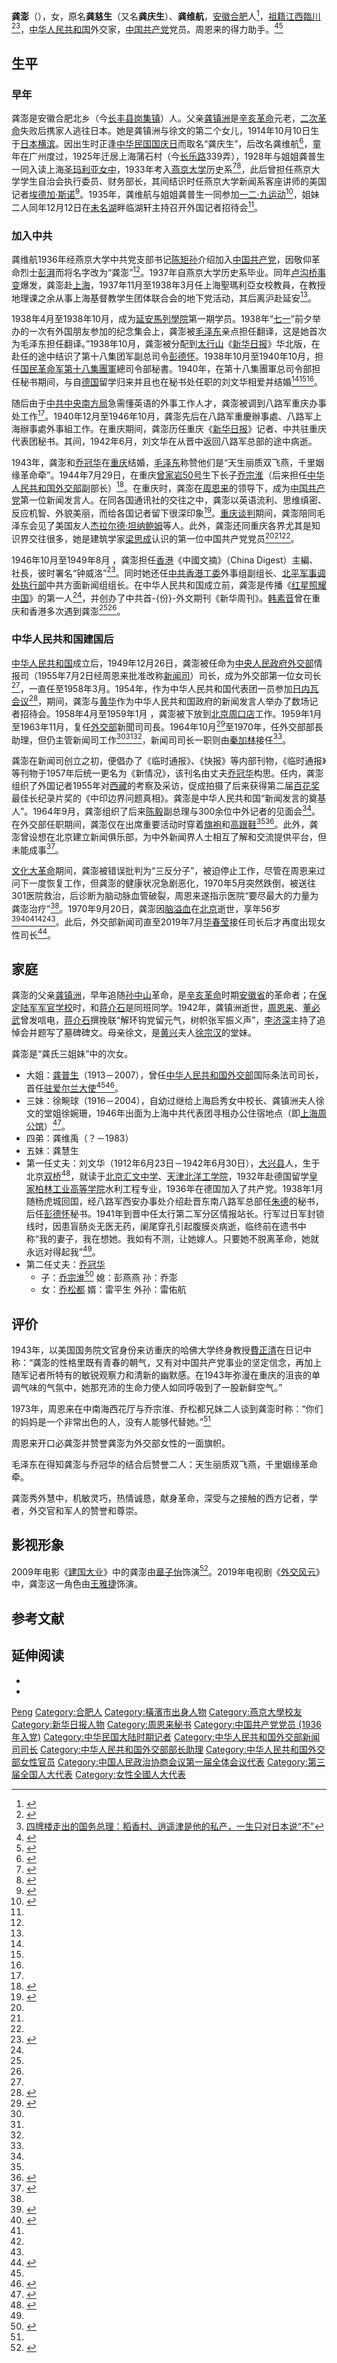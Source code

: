 {{Infobox officeholder
| honorific-prefix   = 
| name               = 龚澎
| original_name      = 龚维航
| honorific-suffix   = 
| image              = Gong Peng.jpg
| image_size         = 180px
| caption            = 少女时代的龚澎
| order              = 
| office             = [[中华人民共和国外交部新闻司|中华人民共和国外交部新闻司]]司长
| term_start         = 1964年
| term_end           = 1970年
| predecessor        = 
| successor          = 
| term_start2        = 1959年1月
| term_end2          = 1963年11月
| predecessor2       = 
| successor2         = 
| term_start3        = 1949年
| term_end3          = 1958年3月
| predecessor3       = 
| successor3         = 
| gender         = 女
| birth_date    = {{birth date|1914|10|10}}
| birth_place   = {{JAP}}[[横滨市|横滨市]]
| death_date    = {{death date and age|1970|9|20|1914|10|10}}
| death_place   = {{CHN}}[[北京市|北京市]]
| nationality   = 
| party         = {{CPC}}
| spouse        = 刘文华{{small|（1940－1941）}}<br />[[乔冠华|乔冠华]]{{small|（1943－1970）}}
| profession    = 
| religion
}}
'''龚澎'''（{{bd|1914年|10月10日|1970年|9月20日}}），女，原名'''龚慈生'''（又名'''龚庆生'''）、'''龚维航'''，[[安徽|安徽]][[合肥|合肥]]人<ref>{{cite web|url=http://60.166.6.242:8080/was40/pdf/dshx/02/02_pdf_02_23_01.pdf|title=长丰县志 卷二十三 人物 第一部分 人物传|accessdate=2019-09-30|archive-url=https://web.archive.org/web/20190929172600/http://60.166.6.242:8080/was40/pdf/dshx/02/02_pdf_02_23_01.pdf|archive-date=2019-09-29|dead-url=yes}}</ref>，[[祖籍|祖籍]][[江西|江西]][[臨川|臨川]]<ref>{{Cite web |url=http://www.ahlib.com/ah/gjb/gcjp-gongshi.htm |title=馆藏家谱—龚 |accessdate=2019-04-13 |archive-date=2012-03-27 |archive-url=https://web.archive.org/web/20120327004625/http://www.ahlib.com/ah/gjb/gcjp-gongshi.htm |dead-url=no }}</ref><ref>[https://m.sohu.com/a/279153406_611116/?pvid=000115_3w_a 四牌楼走出的国务总理：稻香村、逍遥津是他的私产，一生只对日本说“不”]</ref>，[[中华人民共和国|中华人民共和国]]外交家，[[中国共产党|中国共产党]]党员。周恩来的得力助手。<ref name=dhly>{{Cite web |url=http://www.bjdclib.com/subdb/laneculture/famousperson/201001/t20100127_30492.html |title=龚澎，东华流韵，于2013-05-13查阅 |accessdate=2013-05-13 |archive-date=2013-02-05 |archive-url=https://web.archive.org/web/20130205061759/http://www.bjdclib.com/subdb/laneculture/famousperson/201001/t20100127_30492.html |dead-url=no }}</ref><ref name=gong>{{Cite web |url=http://world.people.com.cn/BIG5/8212/157550/157954/9475490.html |title=龔澎，人民网，2009年06月15日 |accessdate=2013年5月13日 |archive-date=2013年6月28日 |archive-url=https://archive.is/20130628082616/http://world.people.com.cn/BIG5/8212/157550/157954/9475490.html |dead-url=yes }}</ref>

== 生平 ==
=== 早年 ===
龚澎是安徽合肥北乡（今[[长丰县|长丰县]][[岗集镇|岗集镇]]）人。父亲[[龚镇洲|龚镇洲]]是[[辛亥革命|辛亥革命]]元老，[[二次革命|二次革命]]失败后携家人逃往日本。她是龚镇洲与徐文的第二个女儿，1914年10月10日生于[[日本|日本]][[横滨|横滨]]。因出生时正逢[[國慶日_(中華民國)|中华民国国庆日]]而取名“龚庆生”，后改名龚维航<ref>{{cite web|url=http://www.cnhubei.com/ctdsb/ctdsbsgk/ctdsb39/200804/t291556.shtml|title=乔冠华与龚澎（11）|publisher=[[楚天都市报|楚天都市报]]|date=2008-04-22|accessdate=2019-09-26|archiveurl=https://web.archive.org/web/20190927051741/http://www.cnhubei.com/ctdsb/ctdsbsgk/ctdsb39/200804/t291556.shtml|archivedate=2019-09-27|dead-url=no}}</ref>，童年在广州度过，1925年迁居上海蒲石村（今[[长乐路_(上海)|长乐路]]339弄），1928年与姐姐龚普生一同入读上海[[圣玛利亚女中|圣玛利亚女中]]，1933年考入[[燕京大学|燕京大学]]历史系<ref name="41amb">{{cite web|url=http://news.sina.com.cn/c/2006-07-21/162810497997.shtml|title=新中国的41位巾帼大使|publisher=人物杂志|date=2006-07-21|accessdate=2019-09-30|archive-date=2019-09-29|archive-url=https://web.archive.org/web/20190929161055/http://news.sina.com.cn/c/2006-07-21/162810497997.shtml|dead-url=no}}</ref><ref name="diplom_sisters">{{cite web|author=梅兴无|url=http://dangshi.people.com.cn/n1/2019/0327/c85037-30997430.html|title=外交战线上的“姐妹花”|publisher=红岩春秋|date=2019-03-27|accessdate=2019-09-27|archiveurl=https://web.archive.org/web/20190927055303/http://dangshi.people.com.cn/n1/2019/0327/c85037-30997430.html|archivedate=2019-09-27|dead-url=no}}</ref>，此后曾担任燕京大学学生自治会执行委员、财务部长，其间结识时任燕京大学新闻系客座讲师的美国记者[[埃德加·斯诺|埃德加·斯诺]]<ref name="xing">{{cite web|author=邢婷|url=http://news.sina.com.cn/c/sd/2009-12-24/122319329809.shtml|title=乔冠华与龚澎之女回忆父母：30年婚姻恩爱如初|publisher=[[环球人物|环球人物]]|date=2009-12-24|accessdate=2019-09-28|archiveurl=https://web.archive.org/web/20190927184009/http://news.sina.com.cn/c/sd/2009-12-24/122319329809.shtml|archivedate=2019-09-27|dead-url=no}}</ref>。1935年，龚维航与姐姐龚普生一同参加[[一二·九运动|一二·九运动]]<ref>{{cite web|author=金其恒|url=http://epaper.anhuinews.com/html/xawb/20150210/article_3248886.shtml|title=合肥老乡龚普生|publisher=[[新安晚报|新安晚报]]|date=2015-02-10|accessdate=2019-09-27|pages=A15|archive-url=https://web.archive.org/web/20190927055027/http://epaper.anhuinews.com/html/xawb/20150210/article_3248886.shtml|archive-date=2019-09-27|dead-url=yes}}</ref>，姐妹二人同年12月12日在[[未名湖|未名湖]]畔临湖轩主持召开外国记者招待会<ref name="diplom_sisters"/>。

=== 加入中共 ===
龚维航1936年经燕京大学中共党支部书记[[陈矩孙|陈矩孙]]介绍加入[[中国共产党|中国共产党]]，因敬仰革命烈士[[彭湃|彭湃]]而将名字改为“龚澎”<ref name="diplom_sisters"/>。1937年自燕京大学历史系毕业。同年[[卢沟桥事变|卢沟桥事变]]爆发，龚澎赴[[上海|上海]]，1937年11月至1938年3月任上海聖瑪利亞女校教員，在教授地理课之余从事上海基督教学生团体联合会的地下党活动，其后离沪赴延安<ref name="diplom_sisters"/>。

1938年4月至1938年10月，成为[[延安|延安]][[馬列學院|馬列學院]]第一期学员。1938年“[[七一|七一]]”前夕举办的一次有外国朋友参加的纪念集会上，龚澎被[[毛泽东|毛泽东]]亲点担任翻译，这是她首次为毛泽东担任翻译。”1938年10月，龚澎被分配到[[太行山|太行山]]《[[新华日报|新华日报]]》华北版，在赴任的途中结识了第十八集团军副总司令[[彭德怀|彭德怀]]。1938年10月至1940年10月，担任[[国民革命军第十八集團軍|国民革命军第十八集團軍]]總司令部秘書。1940年，在第十八集團軍总司令部担任秘书期间，与自[[德国|德国]]留学归来并且也在秘书处任职的刘文华相爱并结婚<ref name=dhly/><ref name=gong/><ref name=zgw/>。

随后由于[[中共中央南方局|中共中央南方局]]急需懂英语的外事工作人才，龚澎被调到八路军重庆办事处工作<ref name="diplom_sisters"/>。1940年12月至1946年10月，龚澎先后在八路军重慶辦事處、八路军上海辦事處外事組工作。在重庆期间，龚澎历任重庆《[[新华日报|新华日报]]》记者、中共驻重庆代表团秘书。其间，1942年6月，刘文华在从晋中返回八路军总部的途中病逝。

1943年，龚澎和[[乔冠华|乔冠华]]在[[重庆|重庆]]结婚，[[毛泽东|毛泽东]]称赞他们是“天生丽质双飞燕，千里姻缘革命牵”。1944年7月29日，在重庆[[曾家岩50号|曾家岩50号]]生下长子[[乔宗淮|乔宗淮]]（后来担任[[中华人民共和国外交部|中华人民共和国外交部]]副部长）<ref>{{cite web|author=乔宗淮|url=http://epaper.gmw.cn/gmrb/html/2014-12/26/nw.D110000gmrb_20141226_1-13.htm|title=怀念我的母亲龚澎|publisher=[[光明日报|光明日报]]|date=2014-12-26|pages=13|accessdate=2019-09-27|archiveurl=https://web.archive.org/web/20190927101902/http://epaper.gmw.cn/gmrb/html/2014-12/26/nw.D110000gmrb_20141226_1-13.htm|archivedate=2019-09-27|dead-url=no}}</ref>。在重庆时，龚澎在[[周恩来|周恩来]]的领导下，成为[[中国共产党|中国共产党]]第一位新闻发言人。在同各国通讯社的交往之中，龚澎以英语流利、思维缜密、反应机智、外貌美丽，而给各国记者留下很深印象<ref>{{cite web|url=https://lists.h-net.org/cgi-bin/logbrowse.pl?trx=vx&list=h-hoac&month=0701&week=a&msg=hobdAhwBxOgN8JaTutR%2BYg&user=&pw=|title=Theodore White (Grunfeld)|publisher=Humanities & Social Sciences Online|date=2007-01-03|accessdate=2019-09-26|archiveurl=https://web.archive.org/web/20190925164225/https://lists.h-net.org/cgi-bin/logbrowse.pl?trx=vx&list=h-hoac&month=0701&week=a&msg=hobdAhwBxOgN8JaTutR%2BYg&user=&pw=|archivedate=2019-09-25|quote=and an equally affable, tall, beautiful, English-speaking woman named Kong Peng.|dead-url=no}}</ref>。[[重庆谈判|重庆谈判]]期间，龚澎陪同毛泽东会见了美国友人[[杰拉尔德·坦纳鲍姆|杰拉尔德·坦纳鲍姆]]等人。此外，龚澎还同重庆各界尤其是知识界交往很多，她是建筑学家[[梁思成|梁思成]]认识的第一位中国共产党党员<ref name=dhly/><ref name=gong/><ref name=zgw/>。

1946年10月至1949年8月 ，龚澎担任[[香港|香港]]《中國文摘》（China Digest）主編、社長，彼时署名“钟威洛”<ref>{{cite web|url=http://www.dswxyjy.org.cn/n1/2019/0617/c427195-31157942.html|title=中国共产党早期创办的英文刊物——《中国文摘》|work=[[中共中央党史和文献研究院|中共中央党史和文献研究院]]|accessdate=2019-09-30|archive-date=2019-09-29|archive-url=https://web.archive.org/web/20190929164241/http://www.dswxyjy.org.cn/n1/2019/0617/c427195-31157942.html|dead-url=no}}</ref>。同时她还任[[中共香港工委|中共香港工委]]外事组副组长、[[北平军事调处执行部|北平军事调处执行部]]中共方面新闻组组长。在中华人民共和国成立前，龚澎是传播《[[红星照耀中国|红星照耀中国]]》的第一人<ref name="diplom_sisters"/>，并创办了中共首-{份}-外文期刊《新华周刊》。[[韩素音|韩素音]]曾在重庆和香港多次遇到龚澎<ref name=gong/><ref name=zgw/>。

===中华人民共和国建国后===

[[中华人民共和国|中华人民共和国]]成立后，1949年12月26日，龚澎被任命为[[中央人民政府外交部|中央人民政府外交部]]情报司（1955年7月2日经周恩来批准改称[[中华人民共和国外交部新闻司|新闻司]]）司长，成为外交部第一位女司长<ref name="41amb"/>，一直任至1958年3月。1954年，作为中华人民共和国代表团一员参加[[日内瓦会议_(1954年)|日内瓦会议]]<ref>{{cite web |author1=李亚平 |title=周恩来在日内瓦会议上的外交艺术 |url=http://dangshi.people.com.cn/GB/85038/11921000.html |date=2010-06-21 |website=人民网-中国共产党新闻网 |accessdate=2019-01-11 |archive-date=2019-01-11 |archive-url=https://web.archive.org/web/20190111232449/http://dangshi.people.com.cn/GB/85038/11921000.html |dead-url=no }}</ref>，期间，龚澎与[[黄华_(政治人物)|黄华]]作为中华人民共和国政府的新闻发言人举办了数场记者招待会。1958年4月至1959年1月 ，龚澎被下放到[[北京|北京]][[周口店|周口店]]工作。1959年1月至1963年11月，复任[[中华人民共和国外交部|外交部]]新聞司司長。1964年10月<ref name="gwyb196412">{{cite web|url=http://www.gov.cn/gongbao/shuju/1964/gwyb196412.pdf|title=中华人民共和国国务院公报 1964年第12号|accessdate=2019-10-12|archive-date=2015-05-05|archive-url=https://web.archive.org/web/20150505153433/http://www.gov.cn/gongbao/shuju/1964/gwyb196412.pdf|dead-url=no}}</ref>{{rp|234}}至1970年，任外交部部長助理，但仍主管新闻司工作<ref name=dhly/><ref name=gong/><ref name=zgw/>，新闻司司长一职则由[[秦加林|秦加林]]接任<ref name="gwyb196412"/>{{rp|229}}。

龚澎在新闻司创立之初，便倡办了《临时通报》、《快报》等内部刊物，《临时通报》等刊物于1957年后统一更名为《新情况》，该刊名由丈夫[[乔冠华|乔冠华]]构思。任内，龚澎组织了外国记者1955年对[[西藏|西藏]]的考察及采访，促成拍摄了后来获得第二届[[百花奖|百花奖]]最佳长纪录片奖的《中印边界问题真相》。龚澎是中华人民共和国“新闻发言的奠基人”。1964年9月，龚澎组织了后来[[陈毅|陈毅]]副总理与300余位中外记者的见面会<ref name=zgw/>。在外交部任职期间，龚澎仅在出席重要活动时穿着[[旗袍|旗袍]]和[[高跟鞋|高跟鞋]]<ref name="xing"/><ref name="kp09910">{{cite web|url=http://www.gov.cn/test/2009-09/10/content_1414235.htm|title=女儿的回忆——记新中国第一位女新闻发言人龚澎|publisher=[[新华社|新华社]]|date=2009-09-10|accessdate=2019-09-26|archiveurl=https://web.archive.org/web/20190925165243/http://www.gov.cn/test/2009-09/10/content_1414235.htm|archivedate=2019-09-25|dead-url=no}}</ref>。此外，龚澎曾设想在北京建立新闻俱乐部，为中外新闻界人士相互了解和交流提供平台，但未能成事<ref>{{cite web|url=http://www.cnhubei.com/200503/ca716504.htm|title=《外交风云亲历记》（7） 在京的外国记者大都对龚澎留有很好的印象|publisher=荆楚网|accessdate=2019-10-11|archive-date=2019-10-11|archive-url=https://web.archive.org/web/20191011060920/http://www.cnhubei.com/200503/ca716504.htm|dead-url=no}}</ref>。

[[文化大革命|文化大革命]]期间，龚澎被错误批判为“三反分子”，被迫停止工作，尽管在周恩来过问下一度恢复工作，但龚澎的健康状况急剧恶化，1970年5月突然跌倒，被送往301医院救治，后诊断为脑动脉血管破裂，周恩来遂指示医院“要尽最大的力量为龚澎治疗”<ref name="diplom_sisters"/>。1970年9月20日，龚澎因[[脑溢血|脑溢血]]在[[北京|北京]]逝世，享年56岁<ref>{{cite news|title=外交部部长助理龚澎同志逝世|publisher=[[人民日报|人民日报]]|date=1970-09-23|pages=4}}</ref><ref>{{cite news|url=https://www.nytimes.com/1970/09/24/archives/kung-peng-press-spokesman-for-chou-enlai-dies-in-peking-foreign.html|title=Kung Peng, Press Spokesman For Chou En‐lai, Dies in Peking|publisher=[[纽约时报|纽约时报]]|date=1970-09-24|accessdate=2019-09-27|archiveurl=https://web.archive.org/web/20190927051830/https://www.nytimes.com/1970/09/24/archives/kung-peng-press-spokesman-for-chou-enlai-dies-in-peking-foreign.html|archivedate=2019-09-27|pages=50|dead-url=no}}</ref><ref name=dhly/><ref name=gong/><ref name=zgw/>。此后，外交部新闻司直至2019年7月[[华春莹|华春莹]]接任司长后才再度出现女性司长<ref>{{cite news|url=https://www.fmprc.gov.cn/nanhai/chn/fyrbt/t1682511.htm|title=2019年7月22日外交部发言人耿爽主持例行记者会|publisher=[[中华人民共和国外交部|中华人民共和国外交部]]|date=2019-07-22|accessdate=2019-09-29|quote=至于是不是首次由女性担任新闻司司长，其实很早以前有过。|archive-date=2019-09-29|archive-url=https://web.archive.org/web/20190929054429/https://www.fmprc.gov.cn/nanhai/chn/fyrbt/t1682511.htm|dead-url=no}}</ref>。

== 家庭 ==
龚澎的父亲[[龚镇洲|龚镇洲]]，早年追随[[孙中山|孙中山]]革命，是[[辛亥革命|辛亥革命]]时期[[安徽省|安徽省]]的革命者；在[[保定陆军军官学校|保定陆军军官学校]]时，和[[蒋介石|蒋介石]]是同班同学。1942年，龚镇洲逝世，[[周恩来|周恩来]]、[[董必武|董必武]]曾发唁电，[[蒋介石|蒋介石]]撰挽联“解环钩党留元气，树帜张军振义声”，[[李济深|李济深]]主持了追悼会并题写了墓碑碑文。母亲徐文，是[[黄兴|黄兴]]夫人[[徐宗汉|徐宗汉]]的堂妹。

龚澎是“龚氏三姐妹”中的次女。  
* 大姐：[[龚普生|龚普生]]（1913－2007），曾任[[中华人民共和国外交部|中华人民共和国外交部]]国际条法司司长，首任[[中国驻爱尔兰大使列表|驻爱尔兰大使]]<ref name=dhly/><ref name=zgw>{{Cite web |url=http://www.china.com.cn/book/txt/2008-04/01/content_13994890.htm |title=杰出的女外交官 乔冠华之女回忆母亲龚澎，中国网，2008-04-01 |accessdate=2013-05-13 |archive-date=2016-03-05 |archive-url=https://web.archive.org/web/20160305031304/http://www.china.com.cn/book/txt/2008-04/01/content_13994890.htm |dead-url=no }}</ref>。
* 三妹：徐畹球（1916－2004），自幼过继给上海启秀女中校长、龚镇洲夫人徐文的堂姐徐婉珊，1946年出面为上海中共代表团寻租办公住宿地点（即[[上海周公馆|上海周公馆]]）<ref name="gong_sisters">{{cite journal|author=戴健|title=龚氏三姐妹和她们的父亲|journal=江淮文史|year=1993|issue=1|issn=1005-572X|pages=79-90}}</ref>。
* 四弟：龚维禹（？－1983）
* 五妹：龚慧生
* 第一任丈夫：刘文华（1912年6月23日－1942年6月30日），[[大兴县_(金朝)|大兴县]]人，生于北京[[三间房地区|双桥]]<ref>{{cite web|url=http://www.chinamartyrs.gov.cn/YingXiongShiJi/RenWu_info/DD385A9C8A7B2EDDE040007F0100220E.html|title=英雄事迹 >> 刘文华|publisher=[[中华人民共和国退役军人事务部|中华人民共和国退役军人事务部]]|accessdate=2019-10-12|archive-url=https://web.archive.org/web/20191012054046/http://www.chinamartyrs.gov.cn/YingXiongShiJi/RenWu_info/DD385A9C8A7B2EDDE040007F0100220E.html|archive-date=2019-10-12|dead-url=yes}}</ref>，就读于[[北京汇文中学|北京汇文中学]]、[[國立北洋工學院|天津北洋工学院]]，1932年赴德国留学[[柏林工业大学|皇家柏林工业高等学院]]水利工程专业，1936年在德国加入了共产党。1938年1月随杨虎城回国，经八路军西安办事处介绍赴晋东南八路军总部任[[朱德|朱德]]的秘书，后任[[彭德怀|彭德怀]]秘书。1941年到晋中任太行第二军分区情报站长。行军过日军封锁线时，因患盲肠炎无医无药，阑尾穿孔引起腹膜炎病逝，临终前在遗书中称“我的妻子，我在想她。我如有不测，让她嫁人。只要她不脱离革命，她就永远对得起我”<ref name="diplom_sisters"/>。
* 第二任丈夫：[[乔冠华|乔冠华]]
** 子：[[乔宗淮|乔宗淮]]<ref name="nyt711103">{{cite news|url=https://www.nytimes.com/1971/11/03/archives/chinas-spokesman-in-assembly-chiao-kuanhua.html|title=Man In the News|publisher=[[纽约时报|纽约时报]]|date=1971-11-03|accessdate=2019-09-26|archiveurl=https://web.archive.org/web/20190925164326/https://www.nytimes.com/1971/11/03/archives/chinas-spokesman-in-assembly-chiao-kuanhua.html|archivedate=2019-09-25|dead-url=no}}</ref> 媳：彭燕燕 孙：乔澎
** 女：[[乔松都|乔松都]] 婿：雷平生 外孙：雷佑航

== 评价 ==
1943年，以美国国务院文官身份来访重庆的哈佛大学终身教授[[費正清|費正清]]在日记中称：“龚澎的性格里既有青春的朝气，又有对中国共产党事业的坚定信念，再加上随军记者所特有的敏锐观察力和清新的幽默感。在1943年弥漫在重庆的沮丧的单调气味的气氛中，她那充沛的生命力使人如同呼吸到了一股新鲜空气。”

1973年，周恩来在中南海西花厅与乔宗淮、乔松都兄妹二人谈到龚澎时称：“你们的妈妈是一个非常出色的人，没有人能够代替她。”<ref name="xing"/>

周恩来开口必龚澎并赞誉龚澎为外交部女性的一面旗帜。

毛泽东在得知龚澎与乔冠华的结合后赞誉二人：天生丽质双飞燕，千里姻缘革命牵。

龚澎秀外慧中，机敏灵巧，热情诚恳，献身革命，深受与之接触的西方记者，学者，外交官和军人的赞誉和尊崇。

== 影视形象 ==
2009年电影《[[建国大业|建国大业]]》中的龚澎由[[章子怡|章子怡]]饰演<ref>{{cite web|url=http://news.ifeng.com/gundong/detail_2011_06/02/6782377_0.shtml|title=《建国大业》点将录|publisher=[[新快报|新快报]]|date=2011-06-02|accessdate=2019-09-28|archive-date=2019-09-27|archive-url=https://web.archive.org/web/20190927195103/http://news.ifeng.com/gundong/detail_2011_06/02/6782377_0.shtml|dead-url=no}}</ref>。2019年电视剧《[[外交风云_(电视剧)|外交风云]]》中，龚澎这一角色由[[王雅捷|王雅捷]]饰演。

== 参考文献 ==
{{commonscat|Gong Peng}}
{{reflist|2}}

== 延伸阅读 ==
* {{Cite book|author=乔松都|title=乔冠华与龚澎：我的父亲母亲|year=2008|publisher=[[中华书局|中华书局]]|isbn=9787101060041}}
* {{Cite book|author=张颖|title=外交风云亲历记|year=2005|publisher=[[湖北人民出版社|湖北人民出版社]]|isbn=9787216041263}}

{{start box}}
{{s-dip}}
{{s-new}}
{{s-title|[[中华人民共和国外交部新闻司|中华人民共和国外交部情报司]]司长|1949年11月8日－1955年7月}}
{{s-none|情报司改为[[中华人民共和国外交部新闻司|新闻司]]}}
{{s-new}}
{{s-title|[[中华人民共和国外交部新闻司|中华人民共和国外交部新闻司司长]]|1955年7月－1964年10月}}
{{s-after|[[秦加林|秦加林]]}}
{{end box}}

{{中华全国民主青年联合总会第一届委员会}}

{{Authority control}}
{{DEFAULTSORT:Gong龚}}
[[Category:龚姓|Peng]]
[[Category:合肥人|Category:合肥人]]
[[Category:橫濱市出身人物|Category:橫濱市出身人物]]
[[Category:燕京大學校友|Category:燕京大學校友]]
[[Category:新华日报人物|Category:新华日报人物]]
[[Category:周恩来秘书|Category:周恩来秘书]]
[[Category:中国共产党党员_(1936年入党)|Category:中国共产党党员 (1936年入党)]]
[[Category:中华民国大陆时期记者|Category:中华民国大陆时期记者]]
[[Category:中华人民共和国外交部新闻司司长|Category:中华人民共和国外交部新闻司司长]]
[[Category:中华人民共和国外交部部长助理|Category:中华人民共和国外交部部长助理]]
[[Category:中华人民共和国外交部女性官员|Category:中华人民共和国外交部女性官员]]
[[Category:中国人民政治协商会议第一届全体会议代表|Category:中国人民政治协商会议第一届全体会议代表]]
[[Category:第三届全国人大代表|Category:第三届全国人大代表]]
[[Category:女性全國人大代表|Category:女性全國人大代表]]